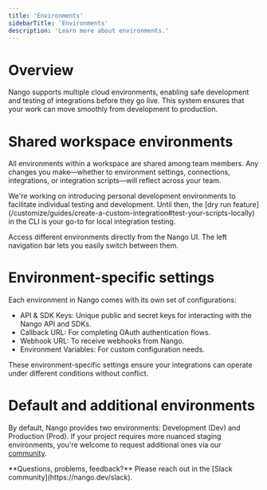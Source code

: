 ```yaml
---
title: 'Environments'
sidebarTitle: 'Environments'
description: 'Learn more about environments.'
---
```


# Overview

Nango supports multiple cloud environments, enabling safe development and testing of integrations before they go live. This system ensures that your work can move smoothly from development to production.

# Shared workspace environments

All environments within a workspace are shared among team members. Any changes you make—whether to environment settings, connections, integrations, or integration scripts—will reflect across your team. 

<Info>
We're working on introducing personal development environments to facilitate individual testing and development. Until then, the [dry run feature](/customize/guides/create-a-custom-integration#test-your-scripts-locally) in the CLI is your go-to for local integration testing.
</Info>

Access different environments directly from the Nango UI. The left navigation bar lets you easily switch between them.

# Environment-specific settings

Each environment in Nango comes with its own set of configurations:

- API & SDK Keys: Unique public and secret keys for interacting with the Nango API and SDKs.
- Callback URL: For completing OAuth authentication flows.
- Webhook URL: To receive webhooks from Nango.
- Environment Variables: For custom configuration needs.

These environment-specific settings ensure your integrations can operate under different conditions without conflict.

# Default and additional environments

By default, Nango provides two environments: Development (Dev) and Production (Prod). If your project requires more nuanced staging environments, you're welcome to request additional ones via our [community](https://nango.dev/slack).

<Tip>
**Questions, problems, feedback?** Please reach out in the [Slack community](https://nango.dev/slack).
</Tip>